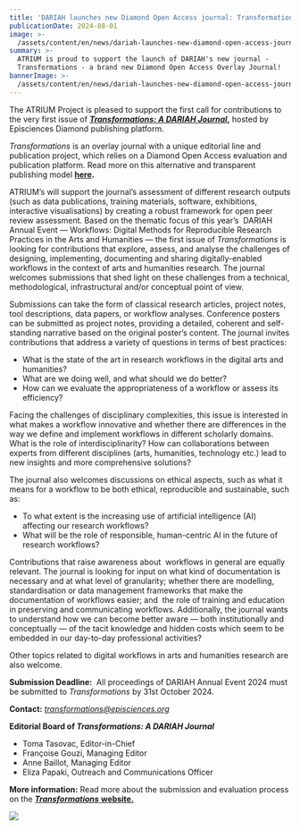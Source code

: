 ```yaml
---
title: 'DARIAH launches new Diamond Open Access journal: Transformations'
publicationDate: 2024-08-01
image: >-
  /assets/content/en/news/dariah-launches-new-diamond-open-access-journal-transformations/image.png
summary: >-
  ATRIUM is proud to support the launch of DARIAH's new journal -
  Transformations - a brand new Diamond Open Access Overlay Journal!
bannerImage: >-
  /assets/content/en/news/dariah-launches-new-diamond-open-access-journal-transformations/bannerImage.jpg
---
```

The ATRIUM Project is pleased to support the first call for contributions to the very first issue of [***Transformations: A DARIAH Journal***](https://transformations.episciences.org/)**,** hosted by Episciences Diamond publishing platform.

*Transformations* is an overlay journal with a unique editorial line and publication project, which relies on a Diamond Open Access evaluation and publication platform. Read more on this alternative and transparent publishing model [**here**](https://www.dariah.eu/2024/02/29/introducing-the-dariah-overlay-journal-an-alternative-and-transparent-publishing-model/)**.** 

ATRIUM’s will support the journal’s assessment of different research outputs (such as data publications, training materials, software, exhibitions, interactive visualisations) by creating a robust framework for open peer review assessment. Based on the thematic focus of this year’s  DARIAH Annual Event — Workflows: Digital Methods for Reproducible Research Practices in the Arts and Humanities — the first issue of *Transformations* is looking for contributions that explore, assess, and analyse the challenges of designing, implementing, documenting and sharing digitally-enabled workflows in the context of arts and humanities research. The journal welcomes submissions that shed light on these challenges from a technical, methodological, infrastructural and/or conceptual point of view. 

Submissions can take the form of classical research articles, project notes, tool descriptions, data papers, or workflow analyses. Conference posters can be submitted as project notes, providing a detailed, coherent and self-standing narrative based on the original poster’s content. The journal invites contributions that address a variety of questions in terms of best practices: 

* What is the state of the art in research workflows in the digital arts and humanities? 
* What are we doing well, and what should we do better? 
* How can we evaluate the appropriateness of a workflow or assess its efficiency?

Facing the challenges of disciplinary complexities, this issue is interested in what makes a workflow innovative and whether there are differences in the way we define and implement workflows in different scholarly domains. What is the role of interdisciplinarity? How can collaborations between experts from different disciplines (arts, humanities, technology etc.) lead to new insights and more comprehensive solutions?

The journal also welcomes discussions on ethical aspects, such as what it means for a workflow to be both ethical, reproducible and sustainable, such as: 

* To what extent is the increasing use of artificial intelligence (AI) affecting our research workflows? 
* What will be the role of responsible, human-centric AI in the future of research workflows?

Contributions that raise awareness about  workflows in general are equally relevant. The journal is looking for input on what kind of documentation is necessary and at what level of granularity; whether there are modelling, standardisation or data management frameworks that make the documentation of workflows easier; and  the role of training and education in preserving and communicating workflows. Additionally, the journal wants to understand how we can become better aware — both institutionally and conceptually — of the tacit knowledge and hidden costs which seem to be embedded in our day-to-day professional activities? 

Other topics related to digital workflows in arts and humanities research are also welcome.

**Submission Deadline:**  All proceedings of DARIAH Annual Event 2024 must be submitted to *Transformations* by 31st October 2024.

**Contact:** [*transformations@episciences.org*](mailto:transformations@episciences.org) 

**Editorial Board of *Transformations: A DARIAH Journal***

* Toma Tasovac, Editor-in-Chief
* Françoise Gouzi, Managing Editor
* Anne Baillot, Managing Editor
* Eliza Papaki, Outreach and Communications Officer

**More information:** Read more about the submission and evaluation process on the [***Transformations*** **website.**](https://transformations.episciences.org/)

![](/assets/content/en/news/dariah-launches-new-diamond-open-access-journal-transformations/image.png)
